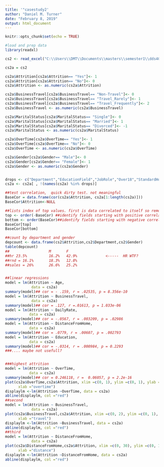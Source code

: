 ---
title: '"casestudy2'
author: "Daniel M. Turner"
date: "February 8, 2019"
output: html_document
---

```{r setup, include=FALSE}
knitr::opts_chunk$set(echo = TRUE)
```



```{r}
#load and prep data
library(readxl)

cs2 <- read_excel("C:\\Users\\DMT\\Documents\\masters\\semester1\\dds402\\CaseStudy2_2_2_2_2\\CaseStudy2-data.xlsx")

cs2a = cs2

cs2a$Attrition[cs2a$Attrition== "Yes"]<- 1
cs2a$Attrition[cs2a$Attrition== "No"]<- 0
cs2a$Attrition <- as.numeric(cs2a$Attrition)

cs2a$BusinessTravel[cs2a$BusinessTravel== "Non-Travel"]<- 0
cs2a$BusinessTravel[cs2a$BusinessTravel== "Travel_Rarely"]<- 1
cs2a$BusinessTravel[cs2a$BusinessTravel== "Travel_Frequently"]<- 2
cs2a$BusinessTravel <- as.numeric(cs2a$BusinessTravel)

cs2a$MaritalStatus[cs2a$MaritalStatus== "Single"]<- 0
cs2a$MaritalStatus[cs2a$MaritalStatus== "Married"]<- 1
cs2a$MaritalStatus[cs2a$MaritalStatus== "Divorced"]<- -1
cs2a$MaritalStatus <- as.numeric(cs2a$MaritalStatus)

cs2a$OverTime[cs2a$OverTime== "Yes"]<- 1
cs2a$OverTime[cs2a$OverTime== "No"]<- 0
cs2a$OverTime <- as.numeric(cs2a$OverTime)

cs2a$Gender[cs2a$Gender== "Male"]<- 0
cs2a$Gender[cs2a$Gender== "Female"]<- 1
cs2a$Gender <- as.numeric(cs2a$Gender)


drops <- c("Department","EducationField","JobRole","Over18","StandardHours","EmployeeCount","EmployeeNumber")
cs2a <- cs2a[ , !(names(cs2a) %in% drops)]

```

```{r}
##test correlation,  quick dirty test. not meaningful
BaseCor = data.frame(cor(cs2a$Attrition, cs2a[1:length(cs2a)]))
BaseCor$Attrition<-NULL

##lists index of top values. first is data correlated to itself so removed
top <- order(-BaseCor) ##identify fields starting with positive correlation
bottom <- order(BaseCor)##identify fields starting with negative correlation
BaseCor[top]
BaseCor[bottom]

```

```{r}
##count by department and gender
depcount <- data.frame(cs2$Attrition,cs2$Department,cs2$Gender)
table(depcount)
##                  M       F
##hr 23.5%          16.2%   42.9%             <-----  HR WTF?
##rnd = 16.1%       18.3%   12.8%
##sales = 26%       26.6%   25.2%



```

```{r}
##linear regressions
model = lm(Attrition ~ Age,
            data = cs2a)
summary(model)## cor = - .159, r = .02535, p = 8.356e-10
model = lm(Attrition ~ BusinessTravel,
            data = cs2a)
summary(model)## cor = .127, r =.01613, p = 1.033e-06
model = lm(Attrition ~ DailyRate,
           data = cs2a)
summary(model)## cor = -.0567, r = .003209, p = .02986
model = lm(Attrition ~ DistanceFromHome,
           data = cs2a)
summary(model)## cor = .0779, r = .00607, p = .002793
model = lm(Attrition ~ Education,
           data = cs2a)
summary(model)## cor = -.0314, r = .000984, p = 0.2293
###.... maybe not usefull?


###highest attrition
model = lm(Attrition ~ OverTime,
           data = cs2a)
summary(model)## cor = 0.246118, r =  0.06057, p = 2.2e-16
plot(cs2a$OverTime,cs2a$Attrition, xlim =c(0, 1), ylim =c(0, 1), ylab ="attrition", 
      xlab ="overtime")
displaylm <-lm(Attrition ~OverTime, data = cs2a)
abline(displaylm, col ="red")
##second
model = lm(Attrition ~ BusinessTravel,
            data = cs2a)
plot(cs2a$BusinessTravel,cs2a$Attrition, xlim =c(0, 2), ylim =c(0, 1), ylab ="attrition", 
      xlab ="travel")
displaylm <-lm(Attrition ~BusinessTravel, data = cs2a)
abline(displaylm, col ="red")
##third
model = lm(Attrition ~ DistanceFromHome,
            data = cs2a)
plot(cs2a$DistanceFromHome,cs2a$Attrition, xlim =c(0, 30), ylim =c(0, 1), ylab ="attrition", 
      xlab ="distance")
displaylm <-lm(Attrition ~DistanceFromHome, data = cs2a)
abline(displaylm, col ="red")

```

